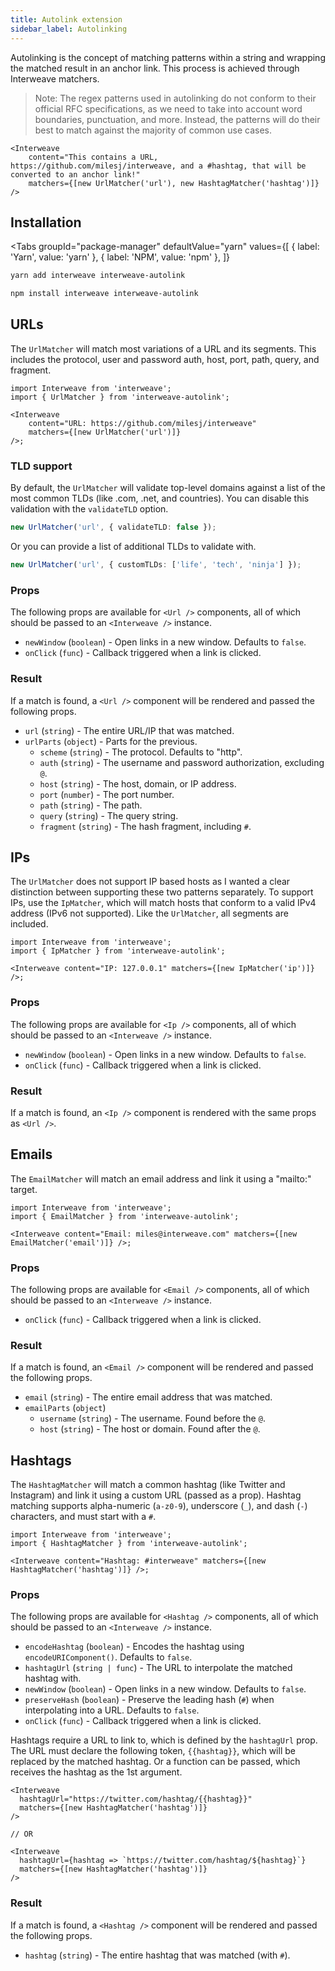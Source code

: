 ```yaml
---
title: Autolink extension
sidebar_label: Autolinking
---
```



Autolinking is the concept of matching patterns within a string and wrapping the matched result in
an anchor link. This process is achieved through Interweave matchers.

> Note: The regex patterns used in autolinking do not conform to their official RFC specifications,
> as we need to take into account word boundaries, punctuation, and more. Instead, the patterns will
> do their best to match against the majority of common use cases.

```tsx
<Interweave
	content="This contains a URL, https://github.com/milesj/interweave, and a #hashtag, that will be converted to an anchor link!"
	matchers={[new UrlMatcher('url'), new HashtagMatcher('hashtag')]}
/>
```

## Installation

<Tabs
  groupId="package-manager"
  defaultValue="yarn"
  values={[
    { label: 'Yarn', value: 'yarn' },
    { label: 'NPM', value: 'npm' },
  ]}
>
  <TabItem value="yarn">

```bash
yarn add interweave interweave-autolink
```

  </TabItem>
  <TabItem value="npm">

```bash
npm install interweave interweave-autolink
```

  </TabItem>
</Tabs>

## URLs

The `UrlMatcher` will match most variations of a URL and its segments. This includes the protocol,
user and password auth, host, port, path, query, and fragment.

```tsx
import Interweave from 'interweave';
import { UrlMatcher } from 'interweave-autolink';

<Interweave
	content="URL: https://github.com/milesj/interweave"
	matchers={[new UrlMatcher('url')]}
/>;
```

### TLD support

By default, the `UrlMatcher` will validate top-level domains against a list of the most common TLDs
(like .com, .net, and countries). You can disable this validation with the `validateTLD` option.

```ts
new UrlMatcher('url', { validateTLD: false });
```

Or you can provide a list of additional TLDs to validate with.

```ts
new UrlMatcher('url', { customTLDs: ['life', 'tech', 'ninja'] });
```

### Props

The following props are available for `<Url />` components, all of which should be passed to an
`<Interweave />` instance.

- `newWindow` (`boolean`) - Open links in a new window. Defaults to `false`.
- `onClick` (`func`) - Callback triggered when a link is clicked.

### Result

If a match is found, a `<Url />` component will be rendered and passed the following props.

- `url` (`string`) - The entire URL/IP that was matched.
- `urlParts` (`object`) - Parts for the previous.
  - `scheme` (`string`) - The protocol. Defaults to "http".
  - `auth` (`string`) - The username and password authorization, excluding `@`.
  - `host` (`string`) - The host, domain, or IP address.
  - `port` (`number`) - The port number.
  - `path` (`string`) - The path.
  - `query` (`string`) - The query string.
  - `fragment` (`string`) - The hash fragment, including `#`.

## IPs

The `UrlMatcher` does not support IP based hosts as I wanted a clear distinction between supporting
these two patterns separately. To support IPs, use the `IpMatcher`, which will match hosts that
conform to a valid IPv4 address (IPv6 not supported). Like the `UrlMatcher`, all segments are
included.

```tsx
import Interweave from 'interweave';
import { IpMatcher } from 'interweave-autolink';

<Interweave content="IP: 127.0.0.1" matchers={[new IpMatcher('ip')]} />;
```

### Props

The following props are available for `<Ip />` components, all of which should be passed to an
`<Interweave />` instance.

- `newWindow` (`boolean`) - Open links in a new window. Defaults to `false`.
- `onClick` (`func`) - Callback triggered when a link is clicked.

### Result

If a match is found, an `<Ip />` component is rendered with the same props as `<Url />`.

## Emails

The `EmailMatcher` will match an email address and link it using a "mailto:" target.

```tsx
import Interweave from 'interweave';
import { EmailMatcher } from 'interweave-autolink';

<Interweave content="Email: miles@interweave.com" matchers={[new EmailMatcher('email')]} />;
```

### Props

The following props are available for `<Email />` components, all of which should be passed to an
`<Interweave />` instance.

- `onClick` (`func`) - Callback triggered when a link is clicked.

### Result

If a match is found, an `<Email />` component will be rendered and passed the following props.

- `email` (`string`) - The entire email address that was matched.
- `emailParts` (`object`)
  - `username` (`string`) - The username. Found before the `@`.
  - `host` (`string`) - The host or domain. Found after the `@`.

## Hashtags

The `HashtagMatcher` will match a common hashtag (like Twitter and Instagram) and link it using a
custom URL (passed as a prop). Hashtag matching supports alpha-numeric (`a-z0-9`), underscore (`_`),
and dash (`-`) characters, and must start with a `#`.

```tsx
import Interweave from 'interweave';
import { HashtagMatcher } from 'interweave-autolink';

<Interweave content="Hashtag: #interweave" matchers={[new HashtagMatcher('hashtag')]} />;
```

### Props

The following props are available for `<Hashtag />` components, all of which should be passed to an
`<Interweave />` instance.

- `encodeHashtag` (`boolean`) - Encodes the hashtag using `encodeURIComponent()`. Defaults to
  `false`.
- `hashtagUrl` (`string | func`) - The URL to interpolate the matched hashtag with.
- `newWindow` (`boolean`) - Open links in a new window. Defaults to `false`.
- `preserveHash` (`boolean`) - Preserve the leading hash (`#`) when interpolating into a URL.
  Defaults to `false`.
- `onClick` (`func`) - Callback triggered when a link is clicked.

Hashtags require a URL to link to, which is defined by the `hashtagUrl` prop. The URL must declare
the following token, `{{hashtag}}`, which will be replaced by the matched hashtag. Or a function can
be passed, which receives the hashtag as the 1st argument.

```tsx
<Interweave
  hashtagUrl="https://twitter.com/hashtag/{{hashtag}}"
  matchers={[new HashtagMatcher('hashtag')]}
/>

// OR

<Interweave
  hashtagUrl={hashtag => `https://twitter.com/hashtag/${hashtag}`}
  matchers={[new HashtagMatcher('hashtag')]}
/>
```

### Result

If a match is found, a `<Hashtag />` component will be rendered and passed the following props.

- `hashtag` (`string`) - The entire hashtag that was matched (with `#`).
